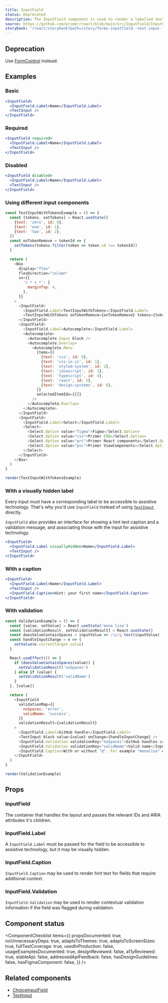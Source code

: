 ```yaml
---
title: InputField
status: Deprecated
description: The InputField component is used to render a labelled text input and, optionally, associated validation text and hint text.
source: https://github.com/primer/react/blob/main/src/InputField/InputField.tsx
storybook: '/react/storybook?path=/story/forms-inputfield--text-input-field'
---
```



## Deprecation

Use [FormControl](/FormControl) instead.

## Examples

### Basic

```jsx live deprecated
<InputField>
  <InputField.Label>Name</InputField.Label>
  <TextInput />
</InputField>
```

### Required

```jsx live deprecated
<InputField required>
  <InputField.Label>Name</InputField.Label>
  <TextInput />
</InputField>
```

### Disabled

```jsx live deprecated
<InputField disabled>
  <InputField.Label>Name</InputField.Label>
  <TextInput />
</InputField>
```

### Using different input components

```javascript live noinline deprecated
const TextInputWithTokensExample = () => {
  const [tokens, setTokens] = React.useState([
    {text: 'zero', id: 0},
    {text: 'one', id: 1},
    {text: 'two', id: 2},
  ])
  const onTokenRemove = tokenId => {
    setTokens(tokens.filter(token => token.id !== tokenId))
  }

  return (
    <Box
      display="flex"
      flexDirection="column"
      sx={{
        '> * + *': {
          marginTop: 4,
        },
      }}
    >
      <InputField>
        <InputField.Label>TextInputWithTokens</InputField.Label>
        <TextInputWithTokens onTokenRemove={onTokenRemove} tokens={tokens} />
      </InputField>
      <InputField>
        <InputField.Label>Autocomplete</InputField.Label>
        <Autocomplete>
          <Autocomplete.Input block />
          <Autocomplete.Overlay>
            <Autocomplete.Menu
              items={[
                {text: 'css', id: 0},
                {text: 'css-in-js', id: 1},
                {text: 'styled-system', id: 2},
                {text: 'javascript', id: 3},
                {text: 'typescript', id: 4},
                {text: 'react', id: 5},
                {text: 'design-systems', id: 6},
              ]}
              selectedItemIds={[]}
            />
          </Autocomplete.Overlay>
        </Autocomplete>
      </InputField>
      <InputField>
        <InputField.Label>Select</InputField.Label>
        <Select>
          <Select.Option value="figma">Figma</Select.Option>
          <Select.Option value="css">Primer CSS</Select.Option>
          <Select.Option value="prc">Primer React components</Select.Option>
          <Select.Option value="pvc">Primer ViewComponents</Select.Option>
        </Select>
      </InputField>
    </Box>
  )
}

render(TextInputWithTokensExample)
```

### With a visually hidden label

<Note>

Every input must have a corresponding label to be accessible to assistive technology. That's why you'd use `InputField` instead of using [`TextInput`](/TextInput) directly.

`InputField` also provides an interface for showing a hint text caption and a validation message, and associating those with the input for assistive technology.

</Note>

```jsx live deprecated
<InputField>
  <InputField.Label visuallyHidden>Name</InputField.Label>
  <TextInput />
</InputField>
```

### With a caption

```jsx live deprecated
<InputField>
  <InputField.Label>Name</InputField.Label>
  <TextInput />
  <InputField.Caption>Hint: your first name</InputField.Caption>
</InputField>
```

### With validation

```javascript live noinline deprecated
const ValidationExample = () => {
  const [value, setValue] = React.useState('mona lisa')
  const [validationResult, setValidationResult] = React.useState()
  const doesValueContainSpaces = inputValue => /\s/g.test(inputValue)
  const handleInputChange = e => {
    setValue(e.currentTarget.value)
  }

  React.useEffect(() => {
    if (doesValueContainSpaces(value)) {
      setValidationResult('noSpaces')
    } else if (value) {
      setValidationResult('validName')
    }
  }, [value])

  return (
    <InputField
      validationMap={{
        noSpaces: 'error',
        validName: 'success',
      }}
      validationResult={validationResult}
    >
      <InputField.Label>GitHub handle</InputField.Label>
      <TextInput block value={value} onChange={handleInputChange} />
      <InputField.Validation validationKey="noSpaces">GitHub handles cannot contain spaces</InputField.Validation>
      <InputField.Validation validationKey="validName">Valid name</InputField.Validation>
      <InputField.Caption>With or without "@". For example "monalisa" or "@monalisa"</InputField.Caption>
    </InputField>
  )
}

render(ValidationExample)
```

## Props

### InputField

The container that handles the layout and passes the relevant IDs and ARIA attributes it's children.

<PropsTable>
  <PropsTableRow
    name="children"
    type="InputField.Label | InputField.Caption | InputField.Validation | Autocomplete | TextInput | TextInputWithTokens | Select"
    required
  />
  <PropsTableRow
    name="disabled"
    type="boolean"
    defaultValue="false"
    description="Whether the field is ready for user input"
  />
  <PropsTableRow
    name="id"
    type="string"
    defaultValue="a generated string"
    description="The unique identifier for this field. Used to associate the label, validation text, and caption text"
  />
  <PropsTableRow
    name="required"
    type="boolean"
    defaultValue="false"
    description="Whether the field is ready for user input"
  />
  <PropsTableRow
    name="validationMap"
    type="Record<string, 'error'|'success'>"
    description="A map of validation statuses and their associated validation keys. When one of the validation keys is passed to the `validationResult` prop, the associated validation message will be rendered in the correct style"
  />
  <PropsTableRow name="validationResult" type="string" description="The key of the validation message to show " />
</PropsTable>

### InputField.Label

A `InputField.Label` must be passed for the field to be accessible to assistive technology, but it may be visually hidden.

<PropsTable>
  <PropsTableRow
    name="boolean"
    type="InputField.Label | InputField.Caption | InputField.Validation | Autocomplete | TextInput | TextInputWithTokens"
    defaultValue="false"
    description="Whether the label should be visually hidden"
  />
</PropsTable>

### InputField.Caption

`InputField.Caption` may be used to render hint text for fields that require additional context.

<PropsTable>
  <PropsTableRow
    name="children"
    type="React.ReactNode"
    description="The content (usually just text) that is rendered to give contextual info about the field"
  />
</PropsTable>

### InputField.Validation

`InputField.Validation` may be used to render contextual validation information if the field was flagged during validation.

<PropsTable>
  <PropsTableRow
    name="children"
    type="React.ReactNode"
    description="The content (usually just text) that is rendered to give contextual info about the validation result for the field"
  />
  <PropsTableRow
    name="validationKey"
    type="string"
    description="The key of the property from `InputField` that corresponds to this validation message. When `InputField`'s `validationResult` prop matches `InputField.Validation`'s `validationKey` prop, this message is shown."
  />
</PropsTable>

## Component status

<ComponentChecklist
  items={{
    propsDocumented: true,
    noUnnecessaryDeps: true,
    adaptsToThemes: true,
    adaptsToScreenSizes: true,
    fullTestCoverage: true,
    usedInProduction: false,
    usageExamplesDocumented: true,
    designReviewed: false,
    a11yReviewed: true,
    stableApi: false,
    addressedApiFeedback: false,
    hasDesignGuidelines: false,
    hasFigmaComponent: false,
  }}
/>

## Related components

* [ChoiceInputField](/ChoiceInputField)
* [TextInput](/TextInput)

